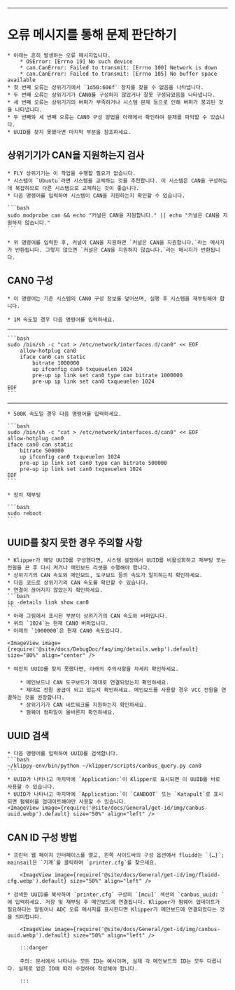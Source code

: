 ---

# 오류 메시지를 통해 문제 판단하기

    * 아래는 흔히 발생하는 오류 메시지입니다.
        * OSError: [Errno 19] No such device
        * can.CanError: Failed to transmit: [Errno 100] Network is down
        * can.CanError: Failed to transmit: [Errno 105] No buffer space available
    * 첫 번째 오류는 상위기기에서 `1d50:606f` 장치를 찾을 수 없음을 나타냅니다.
    * 두 번째 오류는 상위기기가 CAN0를 구성하지 않았거나 잘못 구성되었음을 나타냅니다.
    * 세 번째 오류는 상위기기의 버퍼가 부족하거나 시스템 문제 등으로 인해 버퍼가 붕괴된 것을 나타냅니다.
    * 두 번째와 세 번째 오류는 CAN0 구성 방법을 아래에서 확인하여 문제를 파악할 수 있습니다.
    * UUID를 찾지 못했다면 마지막 부분을 참조하세요.

## 상위기기가 CAN을 지원하는지 검사

    * FLY 상위기기는 이 작업을 수행할 필요가 없습니다.
    * 시스템이 `Ubuntu`라면 시스템을 교체하는 것을 추천합니다. 이 시스템은 CAN을 구성하는 데 복잡하므로 다른 시스템으로 교체하는 것이 좋습니다.
    * 다음 명령어를 입력하여 시스템이 CAN을 지원하는지 확인할 수 있습니다.

    ```bash
    sudo modprobe can && echo "커널은 CAN을 지원합니다." || echo "커널은 CAN을 지원하지 않습니다."
    ```

    * 위 명령어를 입력한 후, 커널이 CAN을 지원하면 `커널은 CAN을 지원합니다.`라는 메시지가 반환됩니다. 그렇지 않으면 `커널은 CAN을 지원하지 않습니다.`라는 메시지가 반환됩니다.

## CAN0 구성

    * 이 명령어는 기존 시스템의 CAN0 구성 정보를 덮어쓰며, 실행 후 시스템을 재부팅해야 합니다.
    
    * 1M 속도일 경우 다음 명령어를 입력하세요.
----
    ```bash
    sudo /bin/sh -c "cat > /etc/network/interfaces.d/can0" << EOF
        allow-hotplug can0
        iface can0 can static
            bitrate 1000000
            up ifconfig can0 txqueuelen 1024
            pre-up ip link set can0 type can bitrate 1000000
            pre-up ip link set can0 txqueuelen 1024
    EOF
    ```
----
    * 500K 속도일 경우 다음 명령어를 입력하세요.

    ```bash
    sudo /bin/sh -c "cat > /etc/network/interfaces.d/can0" << EOF
    allow-hotplug can0
    iface can0 can static
        bitrate 500000
        up ifconfig can0 txqueuelen 1024
        pre-up ip link set can0 type can bitrate 500000
        pre-up ip link set can0 txqueuelen 1024
    EOF
    ```

    * 장치 재부팅

    ```bash
    sudo reboot
    ```


## UUID를 찾지 못한 경우 주의할 사항

    * Klipper가 해당 UUID를 구성했다면, 시스템 설정에서 UUID를 비활성화하고 재부팅 또는 전원을 끈 후 다시 켜거나 메인보드 리셋을 수행해야 합니다.
    * 상위기기의 CAN 속도와 메인보드, 도구보드 등의 속도가 일치하는지 확인하세요.
    * 다음 코드로 상위기기의 CAN 속도를 확인할 수 있습니다.
    * 연결이 끊어지지 않았는지 확인하세요.
    ```bash
    ip -details link show can0
    ```
    * 아래 그림에서 표시된 부분이 상위기기의 CAN 속도와 버퍼입니다.
    * 위의 `1024`는 현재 CAN0 버퍼입니다.
    * 아래의 `1000000`은 현재 CAN0 속도입니다.

    <ImageView image={require('@site/docs/DebugDoc/faq/img/details.webp').default} size="80%" align="center" />

    * 여전히 UUID를 찾지 못했다면, 아래의 주의사항을 자세히 확인하세요.

        * 메인보드나 CAN 도구보드가 제대로 연결되었는지 확인하세요.
        * 제대로 전원 공급이 되고 있는지 확인하세요. 메인보드를 사용할 경우 VCC 전원을 연결하는 것을 권장합니다.
        * 상위기기가 CAN 네트워크를 지원하는지 확인하세요.
        * 펌웨어 컴파일이 올바른지 확인하세요.
## UUID 검색

    * 다음 명령어를 입력하여 UUID를 검색합니다.
    ```bash
    ~/klippy-env/bin/python ~/klipper/scripts/canbus_query.py can0
    ```
    * UUID가 나타나고 마지막에 `Application:`이 Klipper로 표시되면 이 UUID를 바로 사용할 수 있습니다.
    * UUID가 나타나고 마지막에 `Application:`이 `CANBOOT` 또는 `Katapult`로 표시되면 펌웨어를 업데이트해야만 사용할 수 있습니다.
    <ImageView image={require('@site/docs/General/get-id/img/canbus-uuid.webp').default} size="50%" align="left" />


## CAN ID 구성 방법

    * 프린터 웹 페이지 인터페이스를 열고, 왼쪽 사이드바의 구성 옵션에서 fluidd는 `{…}`; mainsail은 `기계`를 클릭하여 `printer.cfg`를 찾으세요.

        <ImageView image={require('@site/docs/General/get-id/img/fluidd-cfg.webp').default} size="50%" align="left" />

    * 검색한 UUID를 복사하여 `printer.cfg` 구성의 `[mcu]` 섹션의 `canbus_uuid: `에 입력하세요. 저장 및 재부팅 후 메인보드에 연결됩니다. Klipper가 펌웨어 업데이트가 필요하다는 알림이나 ADC 오류 메시지를 표시한다면 Klipper가 메인보드에 연결되었다는 것을 의미합니다.

        <ImageView image={require('@site/docs/General/get-id/img/canbus-uuid.webp').default} size="50%" align="left" />

        :::danger

        주의: 문서에서 나타나는 모든 ID는 예시이며, 실제 각 메인보드의 ID는 모두 다릅니다. 실제로 얻은 ID에 따라 수정하여 작성해야 합니다.

        :::